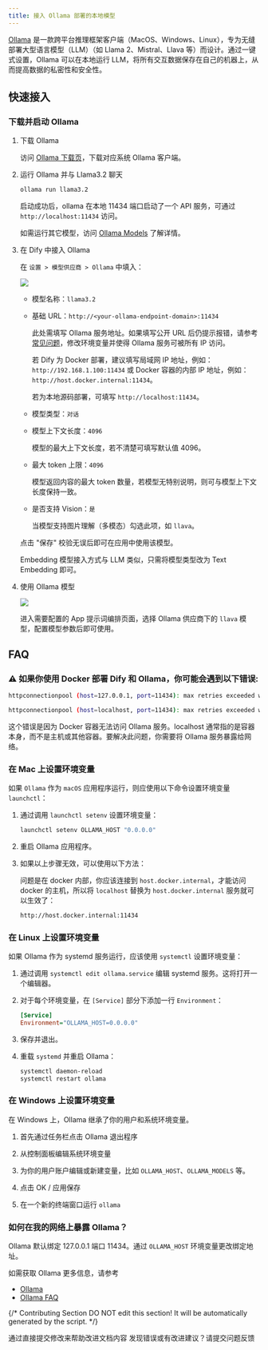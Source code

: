 ```yaml
---
title: 接入 Ollama 部署的本地模型
---
```


[Ollama](https://github.com/jmorganca/ollama) 是一款跨平台推理框架客户端（MacOS、Windows、Linux），专为无缝部署大型语言模型（LLM）（如 Llama 2、Mistral、Llava 等）而设计。通过一键式设置，Ollama 可以在本地运行 LLM，将所有交互数据保存在自己的机器上，从而提高数据的私密性和安全性。

## 快速接入

### 下载并启动 Ollama

1. 下载 Ollama

   访问 [Ollama 下载页](https://ollama.com/download)，下载对应系统 Ollama 客户端。

2. 运行 Ollama 并与 Llama3.2 聊天

    ```bash
    ollama run llama3.2
    ```

    启动成功后，ollama 在本地 11434 端口启动了一个 API 服务，可通过 `http://localhost:11434` 访问。

    如需运行其它模型，访问 [Ollama Models](https://ollama.com/library) 了解详情。

3. 在 Dify 中接入 Ollama

   在 `设置 > 模型供应商 > Ollama` 中填入：

   ![](https://assets-docs.dify.ai/dify-enterprise-mintlify/zh_CN/development/models-integration/981679ae2e56d49e5a983e37cc134172.png)

   - 模型名称：`llama3.2`
   
   - 基础 URL：`http://<your-ollama-endpoint-domain>:11434`
   
     此处需填写 Ollama 服务地址。如果填写公开 URL 后仍提示报错，请参考[常见问题](#如何在我的网络上暴露-ollama)，修改环境变量并使得 Ollama 服务可被所有 IP 访问。
   
     若 Dify 为 Docker 部署，建议填写局域网 IP 地址，例如：`http://192.168.1.100:11434` 或 Docker 容器的内部 IP 地址，例如：`http://host.docker.internal:11434`。
   
     若为本地源码部署，可填写 `http://localhost:11434`。

   - 模型类型：`对话`

   - 模型上下文长度：`4096`
   
     模型的最大上下文长度，若不清楚可填写默认值 4096。
   
   - 最大 token 上限：`4096`
   
     模型返回内容的最大 token 数量，若模型无特别说明，则可与模型上下文长度保持一致。

   - 是否支持 Vision：`是`
   
     当模型支持图片理解（多模态）勾选此项，如 `llava`。

   点击 "保存" 校验无误后即可在应用中使用该模型。

   Embedding 模型接入方式与 LLM 类似，只需将模型类型改为 Text Embedding 即可。

4. 使用 Ollama 模型

   ![](https://assets-docs.dify.ai/dify-enterprise-mintlify/zh_CN/development/models-integration/0561ed1f5c265689b504ff539f5d3edd.png)

   进入需要配置的 App 提示词编排页面，选择 Ollama 供应商下的 `llava` 模型，配置模型参数后即可使用。

## FAQ

### ⚠️ 如果你使用 Docker 部署 Dify 和 Ollama，你可能会遇到以下错误:

```bash
httpconnectionpool (host=127.0.0.1, port=11434): max retries exceeded with url:/cpi/chat (Caused by NewConnectionError ('<urllib3.connection.HTTPConnection object at 0x7f8562812c20>: fail to establish a new connection:[Errno 111] Connection refused'))

httpconnectionpool (host=localhost, port=11434): max retries exceeded with url:/cpi/chat (Caused by NewConnectionError ('<urllib3.connection.HTTPConnection object at 0x7f8562812c20>: fail to establish a new connection:[Errno 111] Connection refused'))
```

这个错误是因为 Docker 容器无法访问 Ollama 服务。localhost 通常指的是容器本身，而不是主机或其他容器。要解决此问题，你需要将 Ollama 服务暴露给网络。

### 在 Mac 上设置环境变量

如果 `Ollama` 作为 `macOS` 应用程序运行，则应使用以下命令设置环境变量 `launchctl`：

1. 通过调用 `launchctl setenv` 设置环境变量：

    ```bash
    launchctl setenv OLLAMA_HOST "0.0.0.0"
    ```

2. 重启 Ollama 应用程序。

3. 如果以上步骤无效，可以使用以下方法：

    问题是在 docker 内部，你应该连接到 `host.docker.internal`，才能访问 docker 的主机，所以将 `localhost` 替换为 `host.docker.internal` 服务就可以生效了：

    ```bash
    http://host.docker.internal:11434
    ```

### 在 Linux 上设置环境变量

如果 Ollama 作为 systemd 服务运行，应该使用 `systemctl` 设置环境变量：

1. 通过调用 `systemctl edit ollama.service` 编辑 systemd 服务。这将打开一个编辑器。

2. 对于每个环境变量，在 `[Service]` 部分下添加一行 `Environment`：

    ```ini
    [Service]
    Environment="OLLAMA_HOST=0.0.0.0"
    ```

3. 保存并退出。

4. 重载 `systemd` 并重启 Ollama：

   ```bash
   systemctl daemon-reload
   systemctl restart ollama
   ```

### 在 Windows 上设置环境变量

在 Windows 上，Ollama 继承了你的用户和系统环境变量。

1. 首先通过任务栏点击 Ollama 退出程序

2. 从控制面板编辑系统环境变量

3. 为你的用户账户编辑或新建变量，比如 `OLLAMA_HOST`、`OLLAMA_MODELS` 等。

4. 点击 OK / 应用保存

5. 在一个新的终端窗口运行 `ollama`

### 如何在我的网络上暴露 Ollama？

Ollama 默认绑定 127.0.0.1 端口 11434。通过 `OLLAMA_HOST` 环境变量更改绑定地址。

如需获取 Ollama 更多信息，请参考

- [Ollama](https://github.com/jmorganca/ollama)
- [Ollama FAQ](https://github.com/ollama/ollama/blob/main/docs/faq.md)

{/*
Contributing Section
DO NOT edit this section!
It will be automatically generated by the script.
*/}

<CardGroup cols="2">
    <Card
        title="编辑此页面"
        icon="pen-to-square"
        href="https://github.com/langgenius/dify-docs-mintlify/edit/main/zh-hans/development/models-integration/ollama.mdx"
    >
        通过直接提交修改来帮助改进文档内容
    </Card>
    <Card
        title="提交问题"
        icon="github"
        href="https://github.com/langgenius/dify-docs-mintlify/issues/new?title=文档问题%3A%20&body=%23%23%20问题描述%0A%3C%21--%20请简要描述您发现的问题%20--%3E%0A%0A%23%23%20页面链接%0Ahttps%3A%2F%2Fgithub.com%2Flanggenius%2Fdify-docs-mintlify%2Fblob%2Fmain%2Fzh-hans/development/models-integration%2Follama.mdx%0A%0A%23%23%20建议修改%0A%3C%21--%20如果有具体的修改建议，请在此说明%20--%3E%0A%0A%3C%21--%20感谢您对文档质量的关注！%20--%3E"
    >
        发现错误或有改进建议？请提交问题反馈
    </Card>
</CardGroup>
